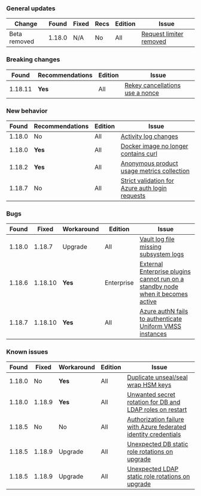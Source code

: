 ### General updates

Change       | Found  | Fixed   | Recs    | Edition    | Issue
------------ | ------ |-------- | ------- | ---------- | -----
Beta removed | 1.18.0 | N/A     | No      | All        | [Request limiter removed](/vault/docs/v1.18.x/updates/important-changes#request-limiter-configuration-removal)

### Breaking changes

Found   | Recommendations | Edition    | Issue
------- | --------------- | ---------- | -----
1.18.11 | **Yes**         | All        | [Rekey cancellations use a nonce](/vault/docs/v1.20.x/updates/important-changes#rekey-cancel-nonce)

### New behavior

Found  | Recommendations | Edition    | Issue
------ | --------------- | ---------- | -----
1.18.0 | No              | All        | [Activity log changes](/vault/docs/v1.18.x/updates/important-changes#default-activity-log-querying-period)
1.18.0 | **Yes**         | All        | [Docker image no longer contains curl](/vault/docs/v1.18.x/updates/important-changes#docker-image-no-longer-contains-curl)
1.18.2 | **Yes**         | All        | [Anonymous product usage metrics collection](/vault/docs/v1.18.x/updates/important-changes#product-usage-reporting)
1.18.7 | No              | All        | [Strict validation for Azure auth login requests](/vault/docs/v1.18.x/updates/important-changes#azure-auth-plugin-requires-resource_group_name-vm_name-and-vmss_name-to-match-the-jwt-claims-on-login)


### Bugs

 Found | Fixed   | Workaround | Edition    | Issue
------ |-------- | ---------- | ---------- | -----
1.18.0 | 1.18.7  | Upgrade    | All        | [Vault log file missing subsystem logs](/vault/docs/v1.18.x/updates/important-changes#vault-log-file-missing-subsystem-logs)
1.18.6 | 1.18.10 | **Yes**    | Enterprise | [External Enterprise plugins cannot run on a standby node when it becomes active](/vault/docs/v1.18.x/updates/important-changes#external-ent-plugins)
1.18.7 | 1.18.10 | **Yes**    | All        | [Azure authN fails to authenticate Uniform VMSS instances](/vault/docs/v1.18.x/updates/important-changes#azure-auth-fails-to-authenticate-uniform-vmss-instances)


### Known issues

Found  | Fixed   | Workaround | Edition    | Issue
------ |-------- | ---------- | ---------- | -----
1.18.0 | No      | **Yes**    | All        | [Duplicate unseal/seal wrap HSM keys](/vault/docs/v1.18.x/updates/important-changes#seal-seal-wrapped-duplicate-hsm-keys)
1.18.0 | 1.18.9  | **Yes**    | All        | [Unwanted secret rotation for DB and LDAP roles on restart](/vault/docs/v1.18.x/updates/important-changes#database-and-ldap-secrets-engine-unwanted-secret-rotation-on-backend-restart)
1.18.5 | No      | No         | All        | [Authorization failure with Azure federated identity credentials](/vault/docs/v1.18.x/updates/important-changes#authorization-failures-using-azure-federated-identity-credentials)
1.18.5 | 1.18.9  | Upgrade    | All        | [Unexpected DB static role rotations on upgrade](/vault/docs/v1.18.x/updates/important-changes#database-static-role-rotations-on-upgrade)
1.18.5 | 1.18.9  | Upgrade    | All        | [Unexpected LDAP static role rotations on upgrade](/vault/docs/v1.18.x/updates/important-changes#ldap-static-role-rotations-on-upgrade)